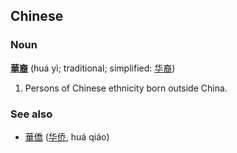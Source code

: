 ==Chinese==
===Noun===
'''[[華]][[裔]]''' (huá yì; traditional; simplified: [[华裔]])

# Persons of Chinese ethnicity born outside China.

===See also===
*[[華僑]] ([[华侨]], huá qiáo)